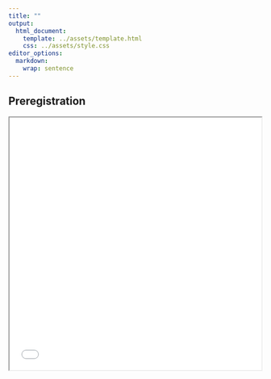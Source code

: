 ```yaml
---
title: ""
output: 
  html_document:
    template: ../assets/template.html
    css: ../assets/style.css
editor_options: 
  markdown: 
    wrap: sentence
---
```


## Preregistration

```{=html}
<iframe width="500" height="500" src="preregistration.pdf" title="Preregistration"></iframe>
```
